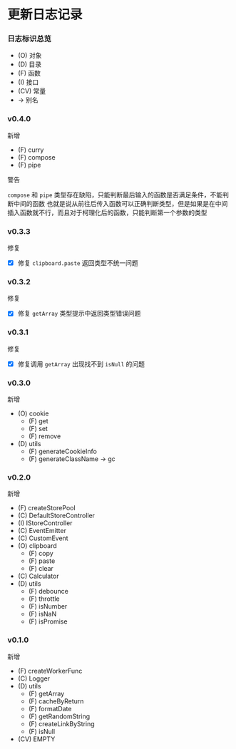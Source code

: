 # 更新日志记录

### 日志标识总览

- (O) 对象
- (D) 目录
- (F) 函数
- (I) 接口
- (CV) 常量
- -> 别名

### v0.4.0

新增

- (F) curry
- (F) compose
- (F) pipe

警告

`compose` 和 `pipe` 类型存在缺陷，只能判断最后输入的函数是否满足条件，不能判断中间的函数
也就是说从前往后传入函数可以正确判断类型，但是如果是在中间插入函数就不行，而且对于柯理化后的函数，只能判断第一个参数的类型

### v0.3.3

修复

- [x] 修复 `clipboard.paste` 返回类型不统一问题


### v0.3.2

修复

- [x] 修复 `getArray` 类型提示中返回类型错误问题


### v0.3.1

修复

- [x] 修复调用 `getArray` 出现找不到 `isNull` 的问题

### v0.3.0

新增

- (O) cookie
  - (F) get
  - (F) set
  - (F) remove
- (D) utils
  - (F) generateCookieInfo
  - (F) generateClassName -> gc

### v0.2.0

新增

- (F) createStorePool
- (C) DefaultStoreController
- (I) IStoreController
- (C) EventEmitter
- (C) CustomEvent
- (O) clipboard
  - (F) copy
  - (F) paste
  - (F) clear
- (C) Calculator
- (D) utils
  - (F) debounce
  - (F) throttle
  - (F) isNumber
  - (F) isNaN
  - (F) isPromise

### v0.1.0

新增

- (F) createWorkerFunc
- (C) Logger
- (D) utils
  - (F) getArray
  - (F) cacheByReturn
  - (F) formatDate
  - (F) getRandomString
  - (F) createLinkByString
  - (F) isNull
- (CV) EMPTY
